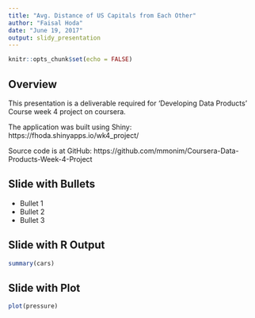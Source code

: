 ```yaml
---
title: "Avg. Distance of US Capitals from Each Other"
author: "Faisal Hoda"
date: "June 19, 2017"
output: slidy_presentation
---
```


```r
knitr::opts_chunk$set(echo = FALSE)
```

## Overview

This presentation is a deliverable required for 'Developing Data Products' Course week 4 project on coursera.

The application was built using Shiny: https://fhoda.shinyapps.io/wk4_project/

Source code is at GitHub: https://github.com/mmonim/Coursera-Data-Products-Week-4-Project

## Slide with Bullets

- Bullet 1
- Bullet 2
- Bullet 3

## Slide with R Output

```r
summary(cars)
```

## Slide with Plot

```r
plot(pressure)
```

